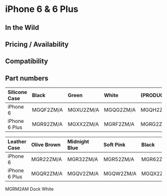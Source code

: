 # iPhone 6 & 6 Plus

## In the Wild

## Pricing / Availability

## Compatibility

## Part numbers

| Silicone Case | Black     | Green     | White     | (PRODUCT)RED | Blue      | Pink      |
| :------------ | :-------- | :-------- | :-------- | :----------- | :-------- | :-------- |
| iPhone 6      | MGQF2ZM/A | MGXU2ZM/A | MGQG2ZM/A | MGQH2ZM/A    | MGQJ2ZM/A | MGXT2ZM/A |
| iPhone 6 Plus | MGR92ZM/A | MGXX2ZM/A | MGRF2ZM/A | MGRG2ZM/A    | MGRH2ZM/A | MGXW2ZM/A |

| Leather Case  | Olive Brown | Midnight Blue | Soft Pink | Black     | (PRODUCT)RED |
| :------------ | :---------- | :------------ | :-------- | :-------- | :----------- |
| iPhone 6      | MGR22ZM/A   | MGR32ZM/A     | MGR52ZM/A | MGR62ZM/A | MGR82ZM/A    |
| iPhone 6 Plus | MGQR2ZM/A   | MGQV2ZM/A     | MGQW2ZM/A | MGQX2ZM/A | MGQY2ZM/A    |

MGRM2AM Dock White
